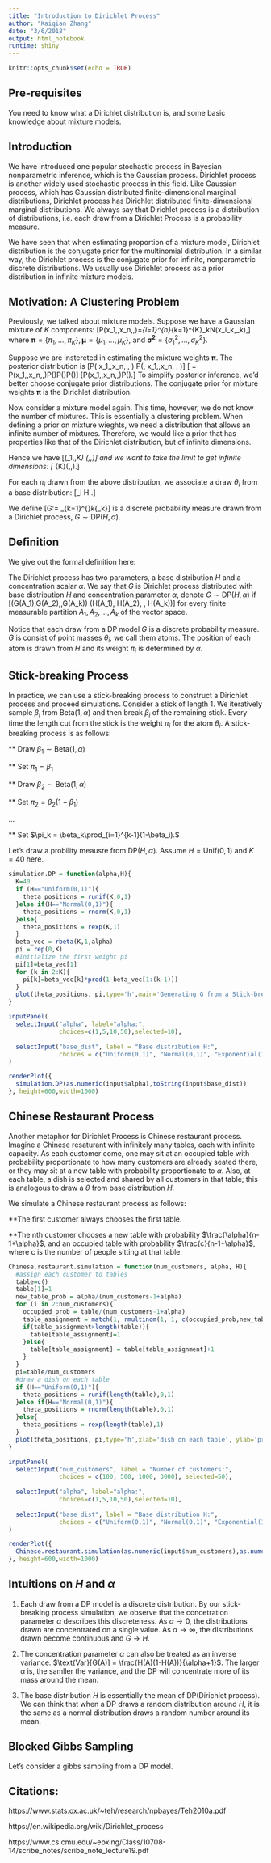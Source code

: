 ```yaml
---
title: "Introduction to Dirichlet Process"
author: "Kaiqian Zhang"
date: "3/6/2018"
output: html_notebook
runtime: shiny
---
```


```r
knitr::opts_chunk$set(echo = TRUE)
```

## Pre-requisites

You need to know what a Dirichlet distribution is, and some basic knowledge about mixture models. 

## Introduction

We have introduced one popular stochastic process in Bayesian nonparametric inference, which is the Gaussian process. Dirichlet process is another widely used stochastic process in this field. Like Gaussian process, which has Gaussian distributed finite-dimensional marginal distributions, Dirichlet process has Dirichlet distributed finite-dimensional marginal distributions. We always say that Dirichlet process is a distribution of distributions, i.e. each draw from a Dirichlet Process is a probability measure. 

We have seen that when estimating proportion of a mixture model, Dirichlet distribution is the conjugate prior for the multinomial distribution. In a similar way, the Dirichlet process is the conjugate prior for infinite, nonparametric discrete distributions. We usually use Dirichlet process as a prior distribution in infinite mixture models.

## Motivation: A Clustering Problem

Previously, we talked about mixture models. Suppose we have a Gaussian mixture of $K$ components:
\[P(x_1,\dots,x_n\mid \boldsymbol{\pi},\boldsymbol{\mu},\boldsymbol{\sigma^2})=\prod_{i=1}^{n}\sum_{k=1}^{K}\pi_kN(x_i\mid \mu_k,\sigma_k),\]
where $\boldsymbol{\pi}=\{\pi_1,\dots,\pi_K\}, \boldsymbol{\mu}=\{\mu_1,\dots,\mu_K\},$ and $\boldsymbol{\sigma^2}=\{\sigma^2_1,\dots,\sigma^2_K\}.$ 

Suppose we are instereted in estimating the mixture weights $\boldsymbol{\pi}$. The posterior distribution is 
\[P(\boldsymbol{\pi} \mid x_1,\dots,x_n, \boldsymbol{\mu}, \boldsymbol{\sigma^2}) \propto P(\boldsymbol{\pi}, x_1,\dots,x_n, \boldsymbol{\mu}, \boldsymbol{\sigma^2})\]
\[ = P(x_1,\dots,x_n\mid \boldsymbol{\pi},\boldsymbol{\mu},\boldsymbol{\sigma^2})P(\boldsymbol{\mu})P(\boldsymbol{\sigma^2})P(\boldsymbol{\pi})\]
\[\propto P(x_1,\dots,x_n\mid \boldsymbol{\pi},\boldsymbol{\mu},\boldsymbol{\sigma^2})P(\boldsymbol{\pi}).\] 
To simplify posterior inference, we'd better choose conjugate prior distributions. The conjugate prior for mixture weights $\boldsymbol{\pi}$ is the Dirichlet distribution.

Now consider a mixture model again. This time, however, we do not know the number of mixtures. This is essentially a clustering problem. When defining a prior on mixture wieghts, we need a distribution that allows an infinite number of mixtures. Therefore, we would like a prior that has properties like that of the Dirichlet distribution, but of infinite dimensions.

Hence we have 
\[(\pi_1,\dots,\pi_K) \sim \text{Dir}(\frac{\alpha}{K},\frac{\alpha}{K},\dots)\]
and we want to take the limit to get infinite dimensions:
\[\boldsymbol{\pi} \sim \lim_{K\to \infty}\text{Dir}(\frac{\alpha}{K},\frac{\alpha}{K},\dots).\]

For each $\pi_i$ drawn from the above distribution, we associate a draw $\theta_i$ from a base distribution:
\[\theta_i \sim H \text{ for i=1,2,...}\infty.\]

We define
\[G:= \sum_{k=1}^{\infty}\pi_k\delta_{\theta_k}\]
is a discrete probability measure drawn from a Dirichlet process, $G\sim \text{DP}(H,\alpha)$.

## Definition

We give out the formal definition here:

The Dirichlet process has two parameters, a base distribution $H$ and a concentration scalar $\alpha$. We say that $G$ is Dirichlet process distributed with base distribution $H$ and concentration parameter $\alpha$, denote $G \sim \text{DP}(H,\alpha)$ if 
\[(G(A_1),G(A_2),\dots,G(A_k)) \sim \text{Dir}(\alpha H(A_1), \alpha H(A_2), \dots, \alpha H(A_k))\]
for every finite measurable partition $A_1, A_2,\dots, A_k$ of the vector space.

Notice that each draw from a DP model $G$ is a discrete probability measure. $G$ is consist of point masses $\theta_i$, we call them atoms. The position of each atom is drawn from $H$ and its weight $\pi_i$ is determined by $\alpha$. 

## Stick-breaking Process

In practice, we can use a stick-breaking process to construct a Dirichlet process and proceed simulations. Consider a stick of length $1$. We iteratively sample $\beta_i$ from Beta($1,\alpha$) and then break $\beta_i$ of the remaining stick. Every time the length cut from the stick is the weight $\pi_i$ for the atom $\theta_i$. A stick-breaking process is as follows:

** Draw $\beta_1 \sim \text{Beta}(1,\alpha)$

** Set $\pi_1 = \beta_1$

** Draw $\beta_2 \sim \text{Beta}(1,\alpha)$

** Set $\pi_2 = \beta_2(1-\beta_1)$

...

** Set $\pi_k = \beta_k\prod_{i=1}^{k-1}(1-\beta_i).$

Let's draw a probility meausre from DP$(H,\alpha)$. Assume $H = \text{Unif}(0,1)$ and $K=40$ here.

```r
simulation.DP = function(alpha,H){
  K=40
  if (H=="Uniform(0,1)"){
    theta_positions = runif(K,0,1)
  }else if(H=="Normal(0,1)"){
    theta_positions = rnorm(K,0,1)
  }else{
    theta_positions = rexp(K,1)
  }
  beta_vec = rbeta(K,1,alpha)
  pi = rep(0,K)
  #Initialize the first weight pi
  pi[1]=beta_vec[1]
  for (k in 2:K){
    pi[k]=beta_vec[k]*prod(1-beta_vec[1:(k-1)])
  }
  plot(theta_positions, pi,type='h',main='Generating G from a Stick-breaking Process')
}
```

```r
inputPanel(
  selectInput("alpha", label="alpha:",
              choices=c(1,5,10,50),selected=10),
  
  selectInput("base_dist", label = "Base distribution H:",
              choices = c("Uniform(0,1)", "Normal(0,1)", "Exponential(1)"))
)

renderPlot({
  simulation.DP(as.numeric(input$alpha),toString(input$base_dist))
}, height=600,width=1000)
```

## Chinese Restaurant Process
Another metaphor for Dirichlet Process is Chinese restaurant process. Imagine a Chinese resaturant with infinitely many tables, each with infinite capacity. As each customer come, one may sit at an occupied table with probability proportionate to how many customers are already seated there, or they may sit at a new table with probability proportionate to $\alpha$. Also, at each table, a dish is selected and shared by all customers in that table; this is analogous to draw a $\theta$ from base distribution $H$. 

We simulate a Chinese restaurant process as follows:

**The first customer always chooses the first table.

**The nth customer chooses a new table with probability $\frac{\alpha}{n-1+\alpha}$, and an occupied table with probability $\frac{c}{n-1+\alpha}$, where c is the number of people sitting at that table.

```r
Chinese.restaurant.simulation = function(num_customers, alpha, H){
  #assign each customer to tables
  table=c()
  table[1]=1
  new_table_prob = alpha/(num_customers-1+alpha)
  for (i in 2:num_customers){
    occupied_prob = table/(num_customers-1+alpha)
    table_assignment = match(1, rmultinom(1, 1, c(occupied_prob,new_table_prob)))
    if(table_assignment>length(table)){
      table[table_assignment]=1
    }else{
      table[table_assignment] = table[table_assignment]+1
    }
  }
  pi=table/num_customers
  #draw a dish on each table
  if (H=="Uniform(0,1)"){
    theta_positions = runif(length(table),0,1)
  }else if(H=="Normal(0,1)"){
    theta_positions = rnorm(length(table),0,1)
  }else{
    theta_positions = rexp(length(table),1)
  }
  plot(theta_positions, pi,type='h',xlab='dish on each table', ylab='proportion of customers on each table', main='Generating G from a Chinese Restaurant Process')
}
```

```r
inputPanel(
  selectInput("num_customers", label = "Number of customers:",
              choices = c(100, 500, 1000, 3000), selected=50),
  
  selectInput("alpha", label="alpha:",
              choices=c(1,5,10,50),selected=10),
  
  selectInput("base_dist", label = "Base distribution H:",
              choices = c("Uniform(0,1)", "Normal(0,1)", "Exponential(1)"))
)

renderPlot({
  Chinese.restaurant.simulation(as.numeric(input$num_customers),as.numeric(input$alpha),toString(input$base_dist))
}, height=600,width=1000)
```

## Intuitions on $H$ and $\alpha$

(1) Each draw from a DP model is a discrete distribution. By our stick-breaking process simulation, we observe that the concetration parameter $\alpha$ describes this discreteness. As $\alpha \to 0$, the distributions drawn are concentrated on a single value. As $\alpha \to \infty$, the distributions drawn become continuous and $G \to H$.

(2) The concentration parameter $\alpha$ can also be treated as an inverse variance. $\text{Var}[G(A)] = \frac{H(A)(1-H(A))}{\alpha+1}$. The larger $\alpha$ is, the samller the variance, and the DP will concentrate more of its mass around the mean.

(3) The base distribution $H$ is essentially the mean of DP(Dirichlet process). We can think that when a DP draws a random distribution around $H$, it is the same as a normal distribution draws a random number around its mean.

## Blocked Gibbs Sampling

Let's consider a gibbs sampling from a DP model.

## Citations:

https://www.stats.ox.ac.uk/~teh/research/npbayes/Teh2010a.pdf

https://en.wikipedia.org/wiki/Dirichlet_process

https://www.cs.cmu.edu/~epxing/Class/10708-14/scribe_notes/scribe_note_lecture19.pdf



